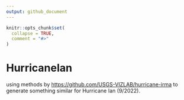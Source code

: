 ```yaml
---
output: github_document
---
```


<!-- README.md is generated from README.Rmd. Please edit that file -->

```r
knitr::opts_chunk$set(
  collapse = TRUE,
  comment = "#>"
)
```

# HurricaneIan

using methods by [https://github.com/USGS-VIZLAB/hurricane-irma](https://github.com/USGS-VIZLAB/hurricane-irma) to generate something similar for Hurricane Ian (9/2022).